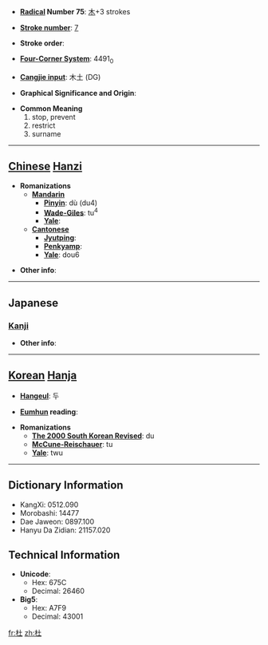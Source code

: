 * '''[[Wiktionary:Chinese radical index| Radical]] Number 75''': [[Wiktionary:Chinese radical index 木|木]]+3 strokes

* '''[[Wiktionary:Chinese total strokes index|Stroke number]]''': [[Wiktionary:Chinese total strokes index 7|7]]

* '''Stroke order''': 

* '''[[Wiktionary:Chinese four corner index|Four-Corner System]]''': 4491<sub>0</sub>

* '''[[Wiktionary:Chinese Cangjie index|Cangjie input]]''': 木土 (DG)

* '''Graphical Significance and Origin''': 

* '''Common Meaning'''
*#stop, prevent
*# restrict
*# surname


----

== [[Chinese]] [[Hanzi]] ==

* '''Romanizations'''
** '''[[Mandarin]]'''
*** '''[[Pinyin]]''': dù (du4)
*** '''[[Wade-Giles]]''': tu<sup>4</sup>
*** '''[[Yale]]''': 
** '''[[Cantonese]]'''
*** '''[[Jyutping]]''':
*** '''[[Penkyamp]]''': 
*** '''[[Yale]]''': dou6

* '''Other info''': 

----

==Japanese==
===[[Kanji]]===
{{kanji|on readings=[[ど]] (do), [[と]] (to), [[ず]] (zu)|kun readings=[[やまなし]] (yamanashi), [[ふさぐ]] (fusagu), [[もり]] (mori)}}

* '''Other info''':  

----

== [[Korean]] [[Hanja]] ==

* '''[[Hangeul]]''': 두

* '''[[Eumhun]] reading''': 

* '''Romanizations'''
** '''[[The 2000 South Korean Revised Romanization|The 2000 South Korean Revised]]''': du
** '''[[McCune-Reischauer]]''': tu
** '''[[Yale]]''': twu

----

== Dictionary Information ==

* KangXi: 0512.090
* Morobashi: 14477
* Dae Jaweon: 0897.100
* Hanyu Da Zidian: 21157.020

== Technical Information ==

* '''Unicode''':
** Hex: 675C
** Decimal: 26460
* '''Big5''':
** Hex: A7F9
** Decimal: 43001

[[fr:杜]]
[[zh:杜]]